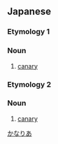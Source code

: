 {{also|金丝雀|金絲雀}}
==Japanese==

===Etymology 1===
{{ja-kanjitab|yomi=irr|sort=かなりあ}}

===Noun===
{{ja-noun|かなりあ|カナリア}}

# [[canary]] {{gloss|bird from Canary Islands}}

===Etymology 2===
{{ja-kanjitab|きん|し|じゃく|yomi=o}}

===Noun===
{{ja-noun|きんしじゃく}}

# [[canary]] {{gloss|bird from Canary Islands}}

[[Category:ja:Birds|かなりあ]]